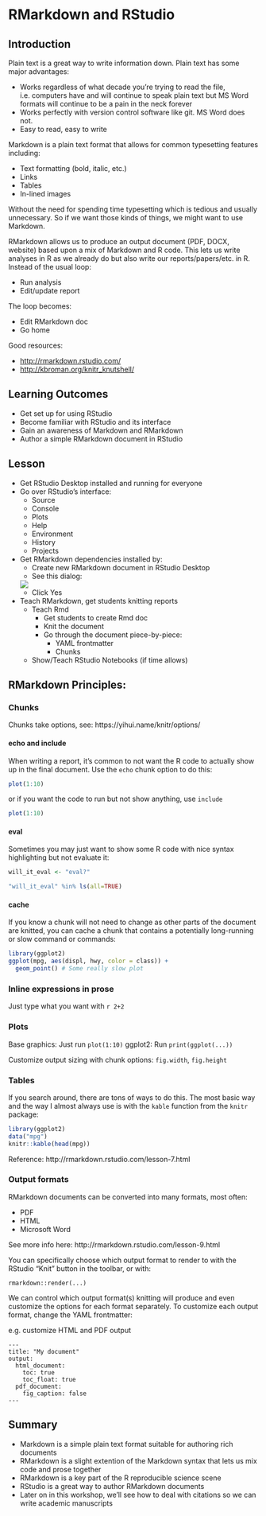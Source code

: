 # RMarkdown and RStudio {#rmarkdown}

## Introduction



Plain text is a great way to write information down. Plain text has some major advantages:

- Works regardless of what decade you're trying to read the file, i.e. computers have and will continue to speak plain text but MS Word formats will continue to be a pain in the neck forever
- Works perfectly with version control software like git. MS Word does not.
- Easy to read, easy to write

Markdown is a plain text format that allows for common typesetting features including:

- Text formatting (bold, italic, etc.)
- Links
- Tables
- In-lined images

Without the need for spending time typesetting which is tedious and usually unnecessary.
So if we want those kinds of things, we might want to use Markdown.

RMarkdown allows us to produce an output document (PDF, DOCX, website) based upon a mix of Markdown and R code.
This lets us write analyses in R as we already do but also write our reports/papers/etc. in R.
Instead of the usual loop:

- Run analysis
- Edit/update report

The loop becomes:

- Edit RMarkdown doc
- Go home

Good resources:

- [http://rmarkdown.rstudio.com/](http://rmarkdown.rstudio.com/)
- [http://kbroman.org/knitr_knutshell/](http://kbroman.org/knitr_knutshell/)

## Learning Outcomes

- Get set up for using RStudio
- Become familiar with RStudio and its interface
- Gain an awareness of Markdown and RMarkdown
- Author a simple RMarkdown document in RStudio

## Lesson

- Get RStudio Desktop installed and running for everyone
- Go over RStudio's interface:
  - Source 
  - Console
  - Plots
  - Help
  - Environment
  - History
  - Projects
  
- Get RMarkdown dependencies installed by:
    - Create new RMarkdown document in RStudio Desktop
    - See this dialog:
    
    ![](images/install-packages.png)
    - Click Yes
    
- Teach RMarkdown, get students knitting reports
    - Teach Rmd
        - Get students to create Rmd doc
        - Knit the document
        - Go through the document piece-by-piece:
            - YAML frontmatter
            - Chunks
    - Show/Teach RStudio Notebooks (if time allows)

## RMarkdown Principles:

### Chunks

Chunks take options, see: https://yihui.name/knitr/options/

#### echo and include

When writing a report, it's common to not want the R code to actually show up in the final document.
Use the `echo` chunk option to do this:

```r
plot(1:10)
```

or if you want the code to run but not show anything, use `include`


```r
plot(1:10)
```

#### eval

Sometimes you may just want to show some R code with nice syntax highlighting but not evaluate it:

```r
will_it_eval <- "eval?"
```

```r
"will_it_eval" %in% ls(all=TRUE)
```

#### cache

If you know a chunk will not need to change as other parts of the document are knitted, you can cache a chunk that contains a potentially long-running or slow command or commands:


```r
library(ggplot2)
ggplot(mpg, aes(displ, hwy, color = class)) + 
  geom_point() # Some really slow plot
```

### Inline expressions in prose

Just type what you want with `r 2+2`

### Plots

Base graphics: Just run `plot(1:10)`
ggplot2: Run `print(ggplot(...))`

Customize output sizing with chunk options: `fig.width`, `fig.height`

### Tables

If you search around, there are tons of ways to do this. The most basic way and the way I almost always use is with the `kable` function from the `knitr` package:

```r
library(ggplot2)
data("mpg")
knitr::kable(head(mpg))
```

Reference: http://rmarkdown.rstudio.com/lesson-7.html

### Output formats

RMarkdown documents can be converted into many formats, most often:

- PDF
- HTML
- Microsoft Word

See more info here: http://rmarkdown.rstudio.com/lesson-9.html

You can specifically choose which output format to render to with the RStudio "Knit" button in the toolbar, or with:

```
rmarkdown::render(...)
```

We can control which output format(s) knitting will produce and even customize the options for each format separately.
To customize each output format, change the YAML frontmatter:

e.g. customize HTML and PDF output

```
---
title: "My document"
output:
  html_document:
    toc: true
    toc_float: true
  pdf_document:
    fig_caption: false
---

```

## Summary

- Markdown is a simple plain text format suitable for authoring rich documents
- RMarkdown is a slight extention of the Markdown syntax that lets us mix code and prose together
- RMarkdown is a key part of the R reproducible science scene
- RStudio is a great way to author RMarkdown documents
- Later on in this workshop, we'll see how to deal with citations so we can write academic manuscripts